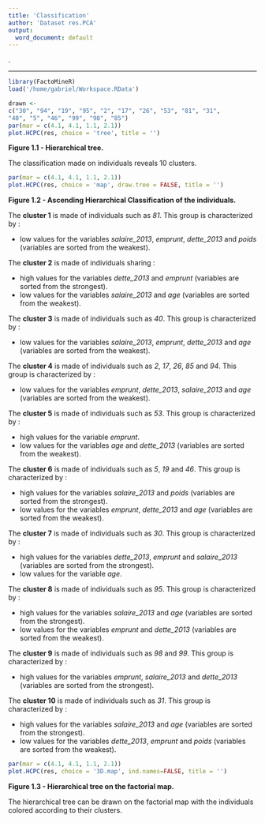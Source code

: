 ```yaml
---
title: 'Classification'
author: 'Dataset res.PCA'
output:
  word_document: default
---
```

.

- - -

```r
library(FactoMineR)
load('/home/gabriel/Workspace.RData')
```

```r
drawn <-
c("30", "94", "19", "95", "2", "17", "26", "53", "81", "31", 
"40", "5", "46", "99", "98", "85")
par(mar = c(4.1, 4.1, 1.1, 2.1))
plot.HCPC(res, choice = 'tree', title = '')
```

**Figure 1.1 - Hierarchical tree.**

The classification made on individuals reveals 10 clusters.


```r
par(mar = c(4.1, 4.1, 1.1, 2.1))
plot.HCPC(res, choice = 'map', draw.tree = FALSE, title = '')
```

**Figure 1.2 - Ascending Hierarchical Classification of the individuals.**

The **cluster 1** is made of individuals such as *81*. This group is characterized by :

- low values for the variables *salaire_2013*, *emprunt*, *dette_2013* and *poids* (variables are sorted from the weakest).

The **cluster 2** is made of individuals sharing :

- high values for the variables *dette_2013* and *emprunt* (variables are sorted from the strongest).
- low values for the variables *salaire_2013* and *age* (variables are sorted from the weakest).

The **cluster 3** is made of individuals such as *40*. This group is characterized by :

- low values for the variables *salaire_2013*, *emprunt*, *dette_2013* and *age* (variables are sorted from the weakest).

The **cluster 4** is made of individuals such as *2*, *17*, *26*, *85* and *94*. This group is characterized by :

- low values for the variables *emprunt*, *dette_2013*, *salaire_2013* and *age* (variables are sorted from the weakest).

The **cluster 5** is made of individuals such as *53*. This group is characterized by :

- high values for the variable *emprunt*.
- low values for the variables *age* and *dette_2013* (variables are sorted from the weakest).

The **cluster 6** is made of individuals such as *5*, *19* and *46*. This group is characterized by :

- high values for the variables *salaire_2013* and *poids* (variables are sorted from the strongest).
- low values for the variables *emprunt*, *dette_2013* and *age* (variables are sorted from the weakest).

The **cluster 7** is made of individuals such as *30*. This group is characterized by :

- high values for the variables *dette_2013*, *emprunt* and *salaire_2013* (variables are sorted from the strongest).
- low values for the variable *age*.

The **cluster 8** is made of individuals such as *95*. This group is characterized by :

- high values for the variables *salaire_2013* and *age* (variables are sorted from the strongest).
- low values for the variables *emprunt* and *dette_2013* (variables are sorted from the weakest).

The **cluster 9** is made of individuals such as *98* and *99*. This group is characterized by :

- high values for the variables *emprunt*, *salaire_2013* and *dette_2013* (variables are sorted from the strongest).

The **cluster 10** is made of individuals such as *31*. This group is characterized by :

- high values for the variables *salaire_2013* and *age* (variables are sorted from the strongest).
- low values for the variables *dette_2013*, *emprunt* and *poids* (variables are sorted from the weakest).

```r
par(mar = c(4.1, 4.1, 1.1, 2.1))
plot.HCPC(res, choice = '3D.map', ind.names=FALSE, title = '')
```

**Figure 1.3 - Hierarchical tree on the factorial map.**

The hierarchical tree can be drawn on the factorial map with the individuals colored according to their clusters.


